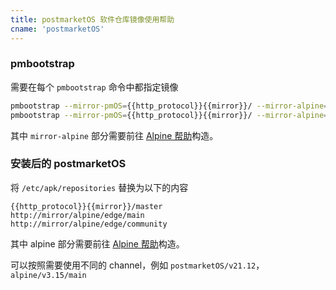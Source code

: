 ```yaml
---
title: postmarketOS 软件仓库镜像使用帮助
cname: 'postmarketOS'
---
```


### pmbootstrap

需要在每个 `pmbootstrap` 命令中都指定镜像

<CodeBlock>

```bash
pmbootstrap --mirror-pmOS={{http_protocol}}{{mirror}}/ --mirror-alpine=http://mirror/alpine/ init
pmbootstrap --mirror-pmOS={{http_protocol}}{{mirror}}/ --mirror-alpine=http://mirror/alpine/ install
```

</CodeBlock>

其中 `mirror-alpine` 部分需要前往 [Alpine 帮助](/alpine/)构造。

### 安装后的 postmarketOS

将 `/etc/apk/repositories` 替换为以下的内容

<CodeBlock>

```
{{http_protocol}}{{mirror}}/master
http://mirror/alpine/edge/main
http://mirror/alpine/edge/community
```

</CodeBlock>

其中 alpine 部分需要前往 [Alpine 帮助](/alpine/)构造。

可以按照需要使用不同的 channel，例如 `postmarketOS/v21.12`，`alpine/v3.15/main`
